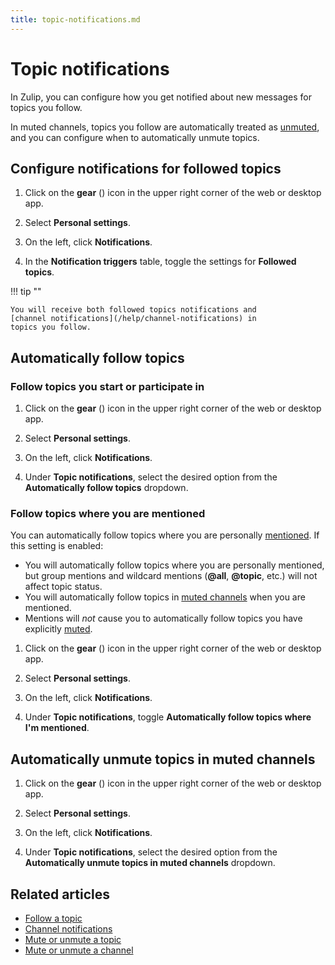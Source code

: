 ```yaml
---
title: topic-notifications.md
---
```


# Topic notifications

In Zulip, you can configure how you get notified about new messages for topics
you follow.

In muted channels, topics you follow are automatically treated as
[unmuted](/help/mute-a-topic), and you can configure when to automatically
unmute topics.

## Configure notifications for followed topics


<Tabs>
<TabItem label="desktop-web">

1. Click on the **gear** (<i class="zulip-icon zulip-icon-gear"></i>) icon in the upper
   right corner of the web or desktop app.

1. Select **Personal settings**.

1. On the left, click **Notifications**.



1. In the **Notification triggers** table,
   toggle the settings for **Followed topics**.

</TabItem>
</Tabs>

!!! tip ""

    You will receive both followed topics notifications and
    [channel notifications](/help/channel-notifications) in
    topics you follow.




## Automatically follow topics


### Follow topics you start or participate in

<Tabs>
<TabItem label="desktop-web">

1. Click on the **gear** (<i class="zulip-icon zulip-icon-gear"></i>) icon in the upper
   right corner of the web or desktop app.

1. Select **Personal settings**.

1. On the left, click **Notifications**.



1. Under **Topic notifications**, select the desired option from the
   **Automatically follow topics** dropdown.

</TabItem>
</Tabs>

### Follow topics where you are mentioned

You can automatically follow topics where you are personally
[mentioned](/help/mention-a-user-or-group). If this setting is enabled:

- You will automatically follow topics where you are personally mentioned, but
  group mentions and wildcard mentions (**@all**, **@topic**, etc.) will not
  affect topic status.
- You will automatically follow topics in [muted channels](/help/mute-a-channel)
  when you are mentioned.
- Mentions will *not* cause you to automatically follow topics you have
  explicitly [muted](/help/mute-a-topic).

<Tabs>
<TabItem label="desktop-web">

1. Click on the **gear** (<i class="zulip-icon zulip-icon-gear"></i>) icon in the upper
   right corner of the web or desktop app.

1. Select **Personal settings**.

1. On the left, click **Notifications**.



1. Under **Topic notifications**, toggle **Automatically follow topics where I'm
   mentioned**.

</TabItem>
</Tabs>




## Automatically unmute topics in muted channels


<Tabs>
<TabItem label="desktop-web">

1. Click on the **gear** (<i class="zulip-icon zulip-icon-gear"></i>) icon in the upper
   right corner of the web or desktop app.

1. Select **Personal settings**.

1. On the left, click **Notifications**.



1. Under **Topic notifications**, select the desired option from the
   **Automatically unmute topics in muted channels** dropdown.

</TabItem>
</Tabs>




## Related articles

* [Follow a topic](/help/follow-a-topic)
* [Channel notifications](/help/channel-notifications)
* [Mute or unmute a topic](/help/mute-a-topic)
* [Mute or unmute a channel](/help/mute-a-channel)


